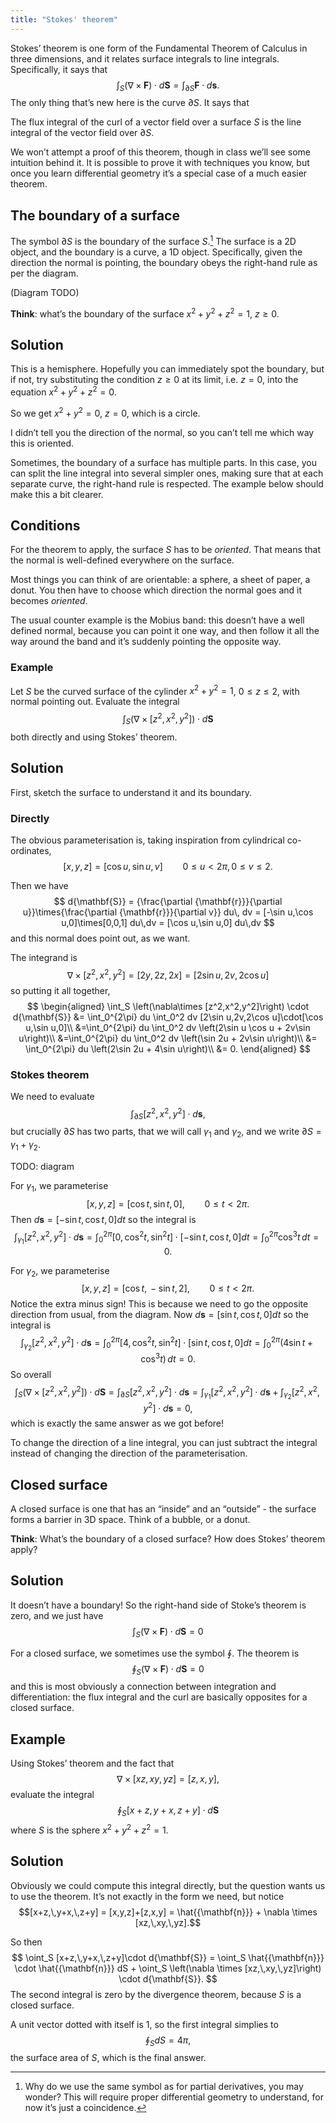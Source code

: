 ```yaml
---
title: "Stokes' theorem"
---
```


::: {.hidden}
 \newcommand{\v}[1]{{\mathbf{#1}}}
 \newcommand{\pd}[2]{{\frac{\partial #1}{\partial #2}}}
:::

Stokes' theorem is one form of the Fundamental Theorem of Calculus in three dimensions, and it relates surface integrals to line integrals. Specifically, it says that
$$
\int_S (\nabla \times \v{F})\cdot d\v{S} = \int_{\partial S} \v{F} \cdot d\v{s}.
$$
The only thing that's new here is the curve $\partial S$. It says that

:::{.callout-tip}
The flux integral of the curl of a vector field over a surface $S$ is the line integral of the vector field over $\partial S$.
:::

We won't attempt a proof of this theorem, though in class we'll see some intuition behind it. It is possible to prove it with techniques you know, but once you learn differential geometry it's a special case of a much easier theorem.

## The boundary of a surface
The symbol $\partial S$ is the boundary of the surface $S$.^[Why do we use the same symbol as for partial derivatives, you may wonder? This will require proper differential geometry to understand, for now it's just a coincidence.] The surface is a 2D object, and the boundary is a curve, a 1D object. Specifically, given the direction the normal is pointing, the boundary obeys the right-hand rule as per the diagram.

(Diagram TODO)

**Think**: what's the boundary of the surface $x^2+y^2+z^2=1$, $z\geq 0$.

::: {.callout-tip collapse="true"}
## Solution
This is a hemisphere. Hopefully you can immediately spot the boundary, but if not, try substituting the condition $z\geq 0$ at its limit, i.e. $z=0$, into the equation $x^2+y^2+z^2=0$.

So we get
$x^2+y^2=0$, $z=0$, which is a circle.

I didn't tell you the direction of the normal, so you can't tell me which way this is oriented.
:::

Sometimes, the boundary of a surface has multiple parts. In this case, you can split the line integral into several simpler ones, making sure that at each separate curve, the right-hand rule is respected. The example below should make this a bit clearer.

## Conditions
For the theorem to apply, the surface $S$ has to be _oriented_. That means that the normal is well-defined everywhere on the surface. 

Most things you can think of are orientable: a sphere, a sheet of paper, a donut. You then have to choose which direction the normal goes and it becomes _oriented_.

The usual counter example is the Mobius band: this doesn't have a well defined normal, because you can point it one way, and then follow it all the way around the band and it's suddenly pointing the opposite way.

### Example
Let $S$ be the curved surface of the cylinder $x^2+y^2=1$, $0\leq z\leq 2$, with normal pointing out. Evaluate the integral
$$
\int_S \left(\nabla\times [z^2,x^2,y^2]\right) \cdot d\v{S}
$$
both directly and using Stokes' theorem.

::: {.callout-tip collapse="true"}
## Solution

First, sketch the surface to understand it and its boundary.

### Directly
The obvious parameterisation is, taking inspiration from cylindrical co-ordinates,
$$
[x,y,z] = [\cos u,\sin u, v]\qquad 0\leq u<2\pi,\,0\leq v \leq 2.
$$

Then we have
$$
d\v{S} = \pd{\v{r}}{u}\times\pd{\v{r}}{v} du\, dv = [-\sin u,\cos u,0]\times[0,0,1] du\,dv = [\cos u,\sin u,0] du\,dv
$$
and this normal does point out, as we want.

The integrand is
$$\nabla\times [z^2,x^2,y^2] = [2y, 2z, 2x] = [2\sin u,2v,2\cos u]$$
so putting it all together,
$$
\begin{aligned}
\int_S \left(\nabla\times [z^2,x^2,y^2]\right) \cdot d\v{S} &= \int_0^{2\pi} du \int_0^2 dv [2\sin u,2v,2\cos u]\cdot[\cos u,\sin u,0]\\
&=\int_0^{2\pi} du \int_0^2 dv \left(2\sin u \cos u + 2v\sin u\right)\\
&=\int_0^{2\pi} du \int_0^2 dv \left(\sin 2u + 2v\sin u\right)\\
&= \int_0^{2\pi} du \left(2\sin 2u + 4\sin u\right)\\
&= 0.
\end{aligned}
$$

### Stokes theorem
We need to evaluate
$$
\int_{\partial S} [z^2,x^2,y^2] \cdot d\v{s},
$$
but crucially $\partial S$ has two parts, that we will call $\gamma_1$ and $\gamma_2$, and we write $\partial S = \gamma_1+\gamma_2$.

TODO: diagram

For $\gamma_1$, we parameterise
$$[x,y,z] = [\cos t,\,\sin t,\,0], \qquad 0\leq t < 2\pi.$$
Then $d\v{s} = [-\sin t,\cos t,0]dt$ so the integral is
$$
\int_{\gamma_1} [z^2,x^2,y^2] \cdot d\v{s} = \int_0^{2\pi} [0,\cos^2 t,\sin^2 t]\cdot [-\sin t,\cos t,0]dt = 
\int_0^{2\pi} \cos^3 t\, dt = 0.
$$

For $\gamma_2$, we parameterise
$$[x,y,z] = [\cos t,\,-\sin t,\,2], \qquad 0\leq t < 2\pi.$$
Notice the extra minus sign! This is because we need to go the opposite direction from usual, from the diagram.
Now $d\v{s} = [\sin t,\cos t,0]dt$ so the integral is
$$
\int_{\gamma_2} [z^2,x^2,y^2] \cdot d\v{s} = \int_0^{2\pi} [4,\cos^2 t,\sin^2 t]\cdot [\sin t,\cos t,0]dt = 
\int_0^{2\pi} \left(4\sin t + \cos^3 t\right)\, dt = 0.
$$
So overall
$$
\int_S \left(\nabla\times [z^2,x^2,y^2]\right) \cdot d\v{S}=\int_{\partial S} [z^2,x^2,y^2] \cdot d\v{s} = \int_{\gamma_1} [z^2,x^2,y^2] \cdot d\v{s} + \int_{\gamma_2} [z^2,x^2,y^2] \cdot d\v{s} = 0,
$$
which is exactly the same answer as we got before!
:::

:::{.callout-tip}
To change the direction of a line integral, you can just subtract the integral instead of changing the direction of the parameterisation.
:::

## Closed surface
A closed surface is one that has an "inside" and an "outside" - the surface forms a barrier in 3D space. Think of a bubble, or a donut.

**Think**: What's the boundary of a closed surface? How does Stokes' theorem apply?

::: {.callout-tip collapse="true"}
## Solution
It doesn't have a boundary! So the right-hand side of Stoke's theorem is zero, and we just have
$$
\int_S (\nabla \times \v{F})\cdot d\v{S} = 0
$$
:::

For a closed surface, we sometimes use the symbol $\oint$. The theorem is
$$
\oint_S (\nabla \times \v{F})\cdot d\v{S} = 0
$$
and this is most obviously a connection between integration and differentiation: the flux integral and the curl are basically opposites for a closed surface.

## Example
Using Stokes' theorem and the fact that
$$
\nabla \times [xz,\,xy,\,yz] = [z,x,y],
$$
evaluate the integral
$$
\oint_S [x+z,\,y+x,\,z+y]\cdot d\v{S}
$$
where $S$ is the sphere $x^2+y^2+z^2=1$.

::: {.callout-tip collapse="true"}
## Solution
Obviously we could compute this integral directly, but the question wants us to use the theorem. It's not exactly in the form we need, but notice
$$[x+z,\,y+x,\,z+y] = [x,y,z]+[z,x,y] = \hat{\v{n}} + \nabla \times [xz,\,xy,\,yz].$$

So then
$$
\oint_S [x+z,\,y+x,\,z+y]\cdot d\v{S} = \oint_S \hat{\v{n}} \cdot \hat{\v{n}} dS + \oint_S \left(\nabla \times [xz,\,xy,\,yz]\right) \cdot d\v{S}.
$$
The second integral is zero by the divergence theorem, because $S$ is a closed surface. 

A unit vector dotted with itself is 1, so the first integral simplies to
$$\oint_S  dS = 4\pi,$$
the surface area of $S$, which is the final answer.
:::
